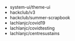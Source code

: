 - system-ui/theme-ui
- hackclub/v3
- hackclub/summer-scrapbook
- lachlanjc/covid19
- lachlanjc/covidtesting
- lachlanjc/centresustains

